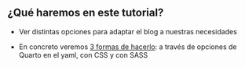 ::: {.callout-tip  appearance="default" icon="false"}
## ¿Qué haremos en este tutorial?

- Ver distintas opciones para adaptar el blog a nuestras necesidades


- En concreto veremos [3 formas de hacerlo]{.underline}: a través de opciones de Quarto en el yaml, con CSS y con SASS

:::